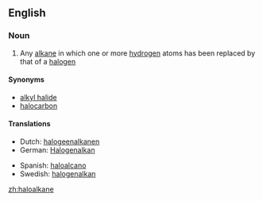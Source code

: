 ==English==
===Noun===
{{wikipedia}}
{{en-noun}}

#{{organic chemistry}} Any [[alkane]] in which one or more [[hydrogen]] atoms has been replaced by that of a [[halogen]]

====Synonyms====
*[[alkyl halide]]
*[[halocarbon]]

====Translations====
{{trans-top|chemical compound}}
*Dutch: [[halogeenalkanen]]
*German: [[Halogenalkan]]
{{trans-mid}}
*Spanish: [[haloalcano]]
*Swedish: [[halogenalkan]] {{c}}
{{trans-bottom}}

[[zh:haloalkane]]